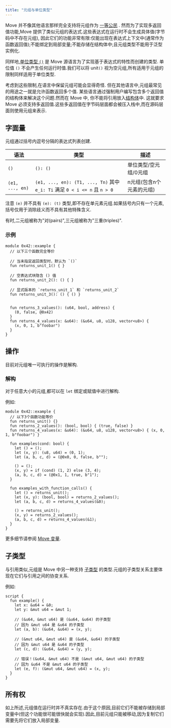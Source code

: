 ```yaml
---
title: "元组与单位类型"
---
```


Move 并不像其他语言那样完全支持将元组作为 [一等公民](https://en.wikipedia.org/wiki/First-class_citizen) .
然而为了实现多返回值功能,Move 提供了类似元组的表达式.这些表达式在运行时不会生成具体值(字节码中不存在元组),
因此它们的功能非常有限:仅能出现在表达式上下文中(通常作为函数返回值);不能绑定到局部变量;不能存储在结构体中;且元组类型不能用于泛型实例化.

同样地,[单位类型 `()`](https://en.wikipedia.org/wiki/Unit_type) 是 Move 源语言为了实现基于表达式的特性而创建的类型.
单位值 `()` 不会产生任何运行时值.我们可以将 unit`()` 视为空元组,所有适用于元组的限制同样适用于单位类型.

考虑到这些限制,在语言中保留元组可能会显得奇怪.
但在其他语言中,元组最常见的用途之一就是允许函数返回多个值.
某些语言通过强制用户编写包含多个返回值的结构体来解决这个问题.然而在 Move 中,
你不能将引用放入[结构体](/zh/build/smart-contracts/book/structs-and-resources)中.
这就要求 Move 必须支持多返回值.这些多返回值在字节码层面都会被压入栈中,而在源码层面则使用元组来表示.

## 字面量

元组通过括号内逗号分隔的表达式列表创建.

| 语法              | 类型                                                                    | 描述             |
| --------------- | --------------------------------------------------------------------- | -------------- |
| `()`            | `(): ()`                                                              | 单位类型/空元组/0元组   |
| `(e1, ..., en)` | `(e1, ..., en): (T1, ..., Tn)` 其中 `e_i: Ti` 满足 `0 < i <= n` 且 `n > 0` | n元组(包含n个元素的元组) |

注意 `(e)` 并不具有 `(e): (t)` 类型,即不存在单元素元组.如果括号内只有一个元素,括号仅用于消除歧义而不具有其他特殊含义.

有时,二元组被称为"对(pairs)",三元组被称为"三重(triples)".

### 示例

```move
module 0x42::example {
  // 以下三个函数完全等价

  // 当未指定返回类型时，默认为 `()`
  fun returns_unit_1() { }

  // 空表达式块隐含 () 值
  fun returns_unit_2(): () { }

  // 显式版本的 `returns_unit_1` 和 `returns_unit_2`
  fun returns_unit_3(): () { () }


  fun returns_3_values(): (u64, bool, address) {
    (0, false, @0x42)
  }
  fun returns_4_values(x: &u64): (&u64, u8, u128, vector<u8>) {
    (x, 0, 1, b"foobar")
  }
}
```

## 操作

目前对元组唯一可执行的操作是解构.

### 解构

对于任意大小的元组,都可以在 `let` 绑定或赋值中进行解构.

例如:

```move
module 0x42::example {
  // 以下3个函数功能等价
  fun returns_unit() {}
  fun returns_2_values(): (bool, bool) { (true, false) }
  fun returns_4_values(x: &u64): (&u64, u8, u128, vector<u8>) { (x, 0, 1, b"foobar") }

  fun examples(cond: bool) {
    let () = ();
    let (x, y): (u8, u64) = (0, 1);
    let (a, b, c, d) = (@0x0, 0, false, b"");

    () = ();
    (x, y) = if (cond) (1, 2) else (3, 4);
    (a, b, c, d) = (@0x1, 1, true, b"1");
  }

  fun examples_with_function_calls() {
    let () = returns_unit();
    let (x, y): (bool, bool) = returns_2_values();
    let (a, b, c, d) = returns_4_values(&0);

    () = returns_unit();
    (x, y) = returns_2_values();
    (a, b, c, d) = returns_4_values(&1);
  }
}
```

更多细节请参阅 [Move 变量](/zh/build/smart-contracts/book/variables).

## 子类型

与引用类似,元组是 Move 中另一种支持 [子类型](https://en.wikipedia.org/wiki/Subtyping) 的类型.元组的子类型关系主要体现在它们与引用之间的协变关系.

例如:

```move
script {
  fun example() {
    let x: &u64 = &0;
    let y: &mut u64 = &mut 1;

    // (&u64, &mut u64) 是 (&u64, &u64) 的子类型
    // 因为 &mut u64 是 &u64 的子类型
    let (a, b): (&u64, &u64) = (x, y);

    // (&mut u64, &mut u64) 是 (&u64, &u64) 的子类型
    // 因为 &mut u64 是 &u64 的子类型
    let (c, d): (&u64, &u64) = (y, y);

    // 错误！(&u64, &mut u64) 不是 (&mut u64, &mut u64) 的子类型
    // 因为 &u64 不是 &mut u64 的子类型
    let (e, f): (&mut u64, &mut u64) = (x, y);
  }
}
```

## 所有权

如上所述,元组值在运行时并不真实存在.由于这个原因,目前它们不能被存储到局部变量中(但这个功能很可能很快就会实现).因此,目前元组只能被移动,因为复制它们需要先将它们放入局部变量.
